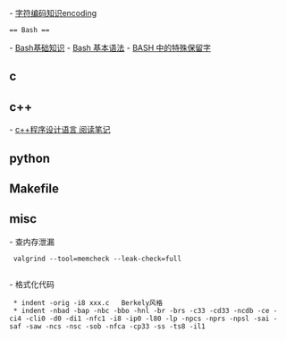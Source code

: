 
- [[字符编码知识encoding]]
 
 == Bash ==
 
- [[Bash基础知识]]
- [[Bash 基本语法]]
- [[BASH 中的特殊保留字]]

== c ==

== c++ ==

- [[c++程序设计语言 阅读笔记]]

== python ==

== Makefile ==


== misc ==

- 查内存泄漏

  valgrind --tool=memcheck --leak-check=full
  
- 格式化代码
  * indent -orig -i8 xxx.c   Berkely风格
  * indent -nbad -bap -nbc -bbo -hnl -br -brs -c33 -cd33 -ncdb -ce -ci4 -cli0 -d0 -di1 -nfc1 -i8 -ip0 -l80 -lp -npcs -nprs -npsl -sai -saf -saw -ncs -nsc -sob -nfca -cp33 -ss -ts8 -il1

